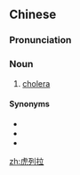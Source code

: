 ==Chinese==
{{zh-forms|gloss=-}}

===Pronunciation===
{{zh-pron
|m=hǔlièlā
|cat=n
}}

===Noun===
{{zh-noun}}

# {{lb|zh|dated}} [[cholera]]

====Synonyms====
* {{zh-l|霍亂}}
* {{zh-l|虎烈拉}}
* {{zh-l|虎烈剌}}

[[zh:虎列拉]]